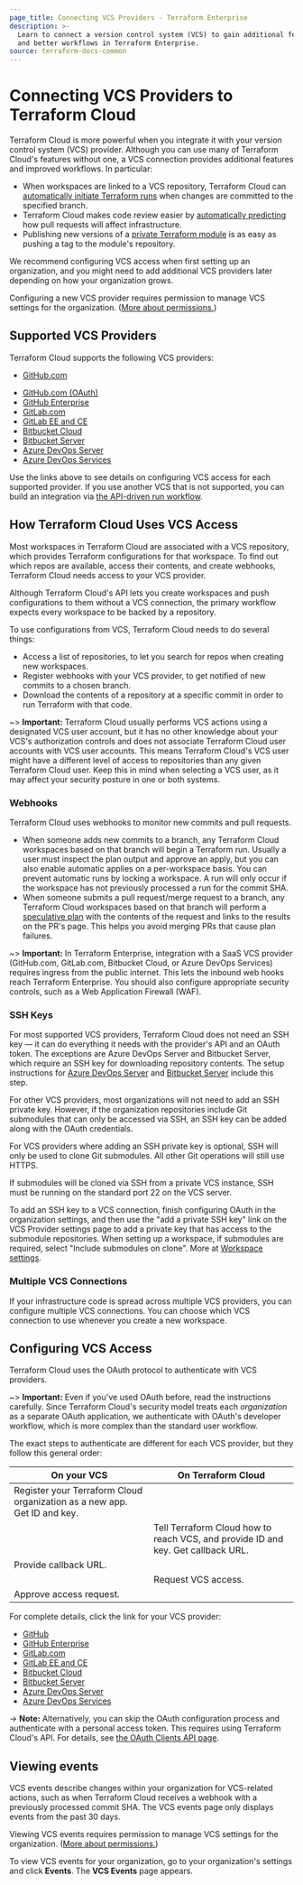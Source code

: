 ```yaml
---
page_title: Connecting VCS Providers - Terraform Enterprise
description: >-
  Learn to connect a version control system (VCS) to gain additional features
  and better workflows in Terraform Enterprise.
source: terraform-docs-common
---
```


# Connecting VCS Providers to Terraform Cloud

Terraform Cloud is more powerful when you integrate it with your version control system (VCS) provider. Although you can use many of Terraform Cloud's features without one, a VCS connection provides additional features and improved workflows. In particular:

-   When workspaces are linked to a VCS repository, Terraform Cloud can [automatically initiate Terraform runs](/enterprise/run/ui) when changes are committed to the specified branch.
-   Terraform Cloud makes code review easier by [automatically predicting](/enterprise/run/ui#speculative-plans-on-pull-requests) how pull requests will affect infrastructure.
-   Publishing new versions of a [private Terraform module](/enterprise/registry/publish-modules) is as easy as pushing a tag to the module's repository.

We recommend configuring VCS access when first setting up an organization, and you might need to add additional VCS providers later depending on how your organization grows.

Configuring a new VCS provider requires permission to manage VCS settings for the organization. ([More about permissions.](/enterprise/users-teams-organizations/permissions))

[permissions-citation]: #intentionally-unused---keep-for-maintainers

## Supported VCS Providers

Terraform Cloud supports the following VCS providers:

<!-- BEGIN: TFC:only -->

-   [GitHub.com](/enterprise/vcs/github-app)

<!-- END: TFC:only -->

-   [GitHub.com (OAuth)](/enterprise/vcs/github)
-   [GitHub Enterprise](/enterprise/vcs/github-enterprise)
-   [GitLab.com](/enterprise/vcs/gitlab-com)
-   [GitLab EE and CE](/enterprise/vcs/gitlab-eece)
-   [Bitbucket Cloud](/enterprise/vcs/bitbucket-cloud)
-   [Bitbucket Server](/enterprise/vcs/bitbucket-server)
-   [Azure DevOps Server](/enterprise/vcs/azure-devops-server)
-   [Azure DevOps Services](/enterprise/vcs/azure-devops-services)

Use the links above to see details on configuring VCS access for each supported provider. If you use another VCS that is not supported, you can build an integration via [the API-driven run workflow](/enterprise/run/api).

## How Terraform Cloud Uses VCS Access

Most workspaces in Terraform Cloud are associated with a VCS repository, which provides Terraform configurations for that workspace. To find out which repos are available, access their contents, and create webhooks, Terraform Cloud needs access to your VCS provider.

Although Terraform Cloud's API lets you create workspaces and push configurations to them without a VCS connection, the primary workflow expects every workspace to be backed by a repository.

To use configurations from VCS, Terraform Cloud needs to do several things:

-   Access a list of repositories, to let you search for repos when creating new workspaces.
-   Register webhooks with your VCS provider, to get notified of new commits to a chosen branch.
-   Download the contents of a repository at a specific commit in order to run Terraform with that code.

~> **Important:** Terraform Cloud usually performs VCS actions using a designated VCS user account, but it has no other knowledge about your VCS's authorization controls and does not associate Terraform Cloud user accounts with VCS user accounts. This means Terraform Cloud's VCS user might have a different level of access to repositories than any given Terraform Cloud user. Keep this in mind when selecting a VCS user, as it may affect your security posture in one or both systems.

### Webhooks

Terraform Cloud uses webhooks to monitor new commits and pull requests.

-   When someone adds new commits to a branch, any Terraform Cloud workspaces based on that branch will begin a Terraform run. Usually a user must inspect the plan output and approve an apply, but you can also enable automatic applies on a per-workspace basis. You can prevent automatic runs by locking a workspace. A run will only occur if the workspace has not previously processed a run for the commit SHA.
-   When someone submits a pull request/merge request to a branch, any Terraform Cloud workspaces based on that branch will perform a [speculative plan](/enterprise/run/remote-operations#speculative-plans) with the contents of the request and links to the results on the PR's page. This helps you avoid merging PRs that cause plan failures.

~> **Important:** In Terraform Enterprise, integration with a SaaS VCS provider (GitHub.com, GitLab.com, Bitbucket Cloud, or Azure DevOps Services) requires ingress from the public internet. This lets the inbound web hooks reach Terraform Enterprise. You should also configure appropriate security controls, such as a Web Application Firewall (WAF).

### SSH Keys

For most supported VCS providers, Terraform Cloud does not need an SSH key — it can do everything it needs with the provider's API and an OAuth token. The exceptions are Azure DevOps Server and Bitbucket Server, which require an SSH key for downloading repository contents. The setup instructions for  [Azure DevOps Server](/enterprise/vcs/azure-devops-server) and [Bitbucket Server](/enterprise/vcs/bitbucket-server) include this step.

For other VCS providers, most organizations will not need to add an SSH private key. However, if the organization repositories include Git submodules that can only be accessed via SSH, an SSH key can be added along with the OAuth credentials.

For VCS providers where adding an SSH private key is optional, SSH will only be used to clone Git submodules. All other Git operations will still use HTTPS.

If submodules will be cloned via SSH from a private VCS instance, SSH must be running on the standard port 22 on the VCS server.

To add an SSH key to a VCS connection, finish configuring OAuth in the organization settings, and then use the "add a private SSH key" link on the VCS Provider settings page to add a private key that has access to the submodule repositories. When setting up a workspace, if submodules are required, select "Include submodules on clone". More at [Workspace settings](/enterprise/workspaces/settings).

### Multiple VCS Connections

If your infrastructure code is spread across multiple VCS providers, you can configure multiple VCS connections. You can choose which VCS connection to use whenever you create a new workspace.

## Configuring VCS Access

Terraform Cloud uses the OAuth protocol to authenticate with VCS providers.

~> **Important:** Even if you've used OAuth before, read the instructions carefully. Since Terraform Cloud's security model treats each _organization_ as a separate OAuth application, we authenticate with OAuth's developer workflow, which is more complex than the standard user workflow.

The exact steps to authenticate are different for each VCS provider, but they follow this general order:

| On your VCS                                                              | On Terraform Cloud                                                               |
| ------------------------------------------------------------------------ | -------------------------------------------------------------------------------- |
| Register your Terraform Cloud organization as a new app. Get ID and key. |                                                                                  |
|                                                                          | Tell Terraform Cloud how to reach VCS, and provide ID and key. Get callback URL. |
| Provide callback URL.                                                    |                                                                                  |
|                                                                          | Request VCS access.                                                              |
| Approve access request.                                                  |                                                                                  |

For complete details, click the link for your VCS provider:

-   [GitHub](/enterprise/vcs/github)
-   [GitHub Enterprise](/enterprise/vcs/github-enterprise)
-   [GitLab.com](/enterprise/vcs/gitlab-com)
-   [GitLab EE and CE](/enterprise/vcs/gitlab-eece)
-   [Bitbucket Cloud](/enterprise/vcs/bitbucket-cloud)
-   [Bitbucket Server](/enterprise/vcs/bitbucket-server)
-   [Azure DevOps Server](/enterprise/vcs/azure-devops-server)
-   [Azure DevOps Services](/enterprise/vcs/azure-devops-services)

-> **Note:** Alternatively, you can skip the OAuth configuration process and authenticate with a personal access token. This requires using Terraform Cloud's API. For details, see [the OAuth Clients API page](/enterprise/api-docs/oauth-clients).

## Viewing events

VCS events describe changes within your organization for VCS-related actions, such as when Terraform Cloud receives a webhook with a previously processed commit SHA. The VCS events page only displays events from the past 30 days.

Viewing VCS events requires permission to manage VCS settings for the organization. ([More about permissions.](/enterprise/users-teams-organizations/permissions))

[permissions-citation]: #intentionally-unused---keep-for-maintainers

To view VCS events for your organization, go to your organization's settings and click **Events**. The **VCS Events** page appears.
